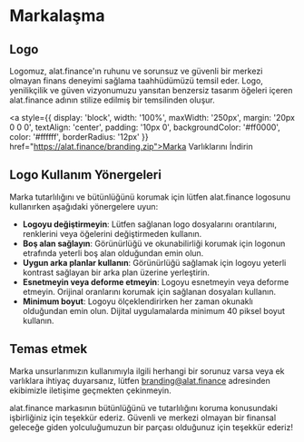 # Markalaşma

## Logo

Logomuz, alat.finance'ın ruhunu ve sorunsuz ve güvenli bir merkezi olmayan finans deneyimi sağlama taahhüdümüzü temsil eder. Logo, yenilikçilik ve güven vizyonumuzu yansıtan benzersiz tasarım öğeleri içeren alat.finance adının stilize edilmiş bir temsilinden oluşur.

<a style={{
    display: 'block',
    width: '100%',
    maxWidth: '250px',
    margin: '20px 0 0 0',
    textAlign: 'center',
    padding: '10px 0',
    backgroundColor: '#ff0000',
    color: '#ffffff',
    borderRadius: '12px'
}} href="https://alat.finance/branding.zip">Marka Varlıklarını İndirin</a>

 
## Logo Kullanım Yönergeleri

Marka tutarlılığını ve bütünlüğünü korumak için lütfen alat.finance logosunu kullanırken aşağıdaki yönergelere uyun:

- **Logoyu değiştirmeyin**: Lütfen sağlanan logo dosyalarını orantılarını, renklerini veya öğelerini değiştirmeden kullanın.
- **Boş alan sağlayın**: Görünürlüğü ve okunabilirliği korumak için logonun etrafında yeterli boş alan olduğundan emin olun.
- **Uygun arka planlar kullanın**: Görünürlüğü sağlamak için logoyu yeterli kontrast sağlayan bir arka plan üzerine yerleştirin.
- **Esnetmeyin veya deforme etmeyin**: Logoyu esnetmeyin veya deforme etmeyin. Orijinal oranlarını korumak için sağlanan dosyaları kullanın.
- **Minimum boyut**: Logoyu ölçeklendirirken her zaman okunaklı olduğundan emin olun. Dijital uygulamalarda minimum 40 piksel boyut kullanın.

## Temas etmek

Marka unsurlarımızın kullanımıyla ilgili herhangi bir sorunuz varsa veya ek varlıklara ihtiyaç duyarsanız, lütfen branding@alat.finance adresinden ekibimizle iletişime geçmekten çekinmeyin.

alat.finance markasının bütünlüğünü ve tutarlılığını koruma konusundaki işbirliğiniz için teşekkür ederiz. Güvenli ve merkezi olmayan bir finansal geleceğe giden yolculuğumuzun bir parçası olduğunuz için teşekkür ederiz!
